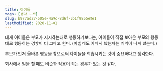 ```yaml
---
title: 아이들
tags: [생각 노트]
slug: b977ad27-505e-4a9c-8d6f-2b1f9855e8e1
lastModified: 2020-11-01
---
```


대개 아이들은 부모가 지시하는대로 행동하기보다는, 아이들이 직접 보아온 부모의 행동대로 행동하는 경향이 더 크다고 한다. (아쉽게도 어디서 봤는지는 기억이 나지 않는다.)

부모가 먼저 올바른 행동을 함으로써 아이들을 학습시키는 것이 중요하다고 생각한다.

회사에서 일을 할 때도 비슷한 적용이 되는 경우가 있는 것 같다.
